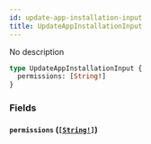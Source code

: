 ```yaml
---
id: update-app-installation-input
title: UpdateAppInstallationInput
---
```


No description

```graphql
type UpdateAppInstallationInput {
  permissions: [String!]
}
```

### Fields

#### `permissions` ([`[String!]`](/docs/graphql/scalars/string))
